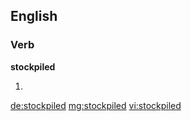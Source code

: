 ==English==

===Verb===
'''stockpiled'''
# {{past of|stockpile}}

[[de:stockpiled]]
[[mg:stockpiled]]
[[vi:stockpiled]]